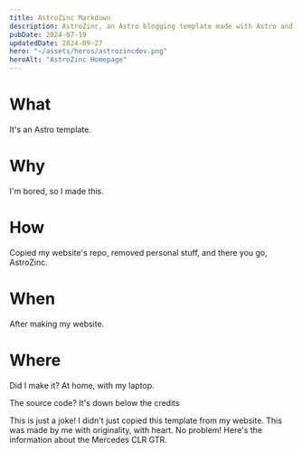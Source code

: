 ```yaml
---
title: AstroZinc Markdown
description: AstroZinc, an Astro blogging template made with Astro and Tailwind CSS.
pubDate: 2024-07-19
updatedDate: 2024-09-27
hero: "~/assets/heros/astrozincdev.png"
heroAlt: "AstroZinc Homepage"
---
```


# What

It's an Astro template.

# Why

I'm bored, so I made this.

# How

Copied my website's repo, removed personal stuff, and there you go, AstroZinc.

# When

After making my website.

# Where

Did I make it? At home, with my laptop.

The source code? It's down below the credits


<Callout type="warning" title="NOTICE">This is just a joke! I didn't just copied this template from my website. This was made by me with originality, with heart. No problem! Here's the information about the Mercedes CLR GTR.</Callout>
